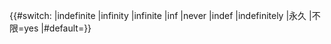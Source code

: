 {{#switch:{{{1}}}
|indefinite
|infinity
|infinite
|inf
|never
|indef
|indefinitely
|永久
|不限=yes
|#default=}}<noinclude>
{{doc}}</noinclude>